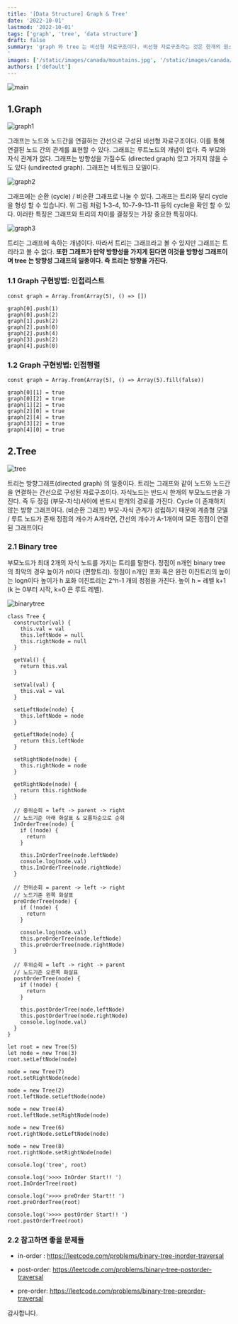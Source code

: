 ```yaml
---
title: '[Data Structure] Graph & Tree'
date: '2022-10-01'
lastmod: '2022-10-01'
tags: ['graph', 'tree', 'data structure']
draft: false
summary: 'graph 와 tree 는 비선형 자료구조이다. 비선형 자료구조라는 것은 한개의 원소 다음에 한개의 원소가 오는 선형구조와 달리 다대다 관계로 설정되어있는 구조를 말한다. 중급이상의 코딩테스트 문제에서는 거의 필수적으로 나오는 개념이고 실무진 인터뷰에서도 이들의 차이에 대해 설명하는 경우도 나오기 때문에 반드시 아는 것이 중요하다.
'
images: ['/static/images/canada/mountains.jpg', '/static/images/canada/toronto.jpg']
authors: ['default']
---
```


![main](/static/graph-tree/cover.jpg)

## 1.Graph

![graph1](/static/graph-tree/graph1.png)

그래프는 노드와 노드간을 연결하는 간선으로 구성된 비선형 자료구조이다. 이를 통해 연결된 노드 간의 관계를 표현할 수 있다. 그래프는 루트노드의 개념이 없다. 즉 부모와 자식 관계가 없다.
그래프는 방향성을 가질수도 (directed graph) 있고 가지지 않을 수도 있다 (undirected graph). 그래프는 네트워크 모델이다.

![graph2](/static/graph-tree/graph2.png)

그래프에는 순환 (cycle) / 비순환 그래프로 나눌 수 있다.
그래프는 트리와 달리 cycle 을 형성 할 수 있습니다.
위 그림 처럼 1-3-4, 10-7-9-13-11 등의 cycle을 확인 할 수 있다.
이러한 특징은 그래프와 트리의 차이를 결정짓는 가장 중요한 특징이다.

![graph3](/static/graph-tree/graph3.png)

트리는 그래프에 속하는 개념이다. 따라서 트리는 그래프라고 볼 수 있지만 그래프는 트리라고 볼 수 없다.
**또한 그래프가 만약 방향성을 가지게 된다면 이것을 방향성 그래프이며 tree 는 방향성 그래프의 일종이다. 즉 트리는 방향을 가진다.**

### 1.1 Graph 구현방법: 인접리스트

```tsx
const graph = Array.from(Array(5), () => [])

graph[0].push(1)
graph[0].push(2)
graph[1].push(2)
graph[2].push(0)
graph[2].push(4)
graph[3].push(2)
graph[4].push(0)
```

### 1.2 Graph 구현방법: 인접행렬

```tsx
const graph = Array.from(Array(5), () => Array(5).fill(false))

graph[0][1] = true
graph[0][2] = true
graph[1][2] = true
graph[2][0] = true
graph[2][4] = true
graph[3][2] = true
graph[4][0] = true
```

## 2.Tree

![tree](/static/graph-tree/tree.png)

트리는 방향그래프(directed graph) 의 일종이다. 트리는 그래프와 같이 노드와 노드간을 연결하는 간선으로 구성된 자료구조이다. 자식노드는 반드시 한개의 부모노드만을 가진다.
즉 두 정점 (부모-자식)사이에 반드시 한개의 경로를 가진다. Cycle 이 존재하지 않는 방향 그래프이다. (비순환 그래프) 부모-자식 관계가 성립하기 때문에 계층형 모델 / 루트 노드가 존재
정점의 개수가 A개라면, 간선의 개수가 A-1개이며 모든 정점이 연결된 그래프이다

### 2.1 Binary tree

부모노드가 최대 2개의 자식 노드를 가지는 트리를 말한다. 정점이 n개인 binary tree 의 최악의 경우 높이가 n이다 (편향트리). 정점이 n개인 포화 혹은 완전 이진트리의 높이는 logn이다
높이가 h 포화 이진트리는 2^h-1 개의 정점을 가진다. 높이 h = 레벨 k+1 (k 는 0부터 시작, k=0 은 루트 레벨).

![binarytree](/static/graph-tree/binarytree.png)

```tsx
class Tree {
  constructor(val) {
    this.val = val
    this.leftNode = null
    this.rightNode = null
  }

  getVal() {
    return this.val
  }

  setVal(val) {
    this.val = val
  }

  setLeftNode(node) {
    this.leftNode = node
  }

  getLeftNode(node) {
    return this.leftNode
  }

  setRightNode(node) {
    this.rightNode = node
  }

  getRightNode(node) {
    return this.rightNode
  }

  // 중위순회 = left -> parent -> right
  // 노드기준 아래 화살표 & 오름차순으로 순회
  InOrderTree(node) {
    if (!node) {
      return
    }

    this.InOrderTree(node.leftNode)
    console.log(node.val)
    this.InOrderTree(node.rightNode)
  }

  // 전위순회 = parent -> left -> right
  // 노드기준 왼쪽 화살표
  preOrderTree(node) {
    if (!node) {
      return
    }

    console.log(node.val)
    this.preOrderTree(node.leftNode)
    this.preOrderTree(node.rightNode)
  }

  // 후위순회 = left -> right -> parent
  // 노드기준 오른쪽 화살표
  postOrderTree(node) {
    if (!node) {
      return
    }

    this.postOrderTree(node.leftNode)
    this.postOrderTree(node.rightNode)
    console.log(node.val)
  }
}

let root = new Tree(5)
let node = new Tree(3)
root.setLeftNode(node)

node = new Tree(7)
root.setRightNode(node)

node = new Tree(2)
root.leftNode.setLeftNode(node)

node = new Tree(4)
root.leftNode.setRightNode(node)

node = new Tree(6)
root.rightNode.setLeftNode(node)

node = new Tree(8)
root.rightNode.setRightNode(node)

console.log('tree', root)

console.log('>>>> InOrder Start!! ')
root.InOrderTree(root)

console.log('>>>> preOrder Start!! ')
root.preOrderTree(root)

console.log('>>>> postOrder Start!! ')
root.postOrderTree(root)
```

### 2.2 참고하면 좋을 문제들

- in-order : https://leetcode.com/problems/binary-tree-inorder-traversal

- post-order: https://leetcode.com/problems/binary-tree-postorder-traversal

- pre-order: https://leetcode.com/problems/binary-tree-preorder-traversal

감사합니다.
